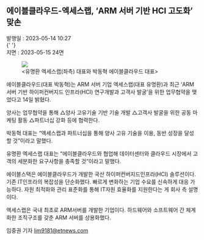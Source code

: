<h2>에이블클라우드-엑세스랩, ‘ARM 서버 기반 HCI 고도화’ 맞손</h2>
<div style={{ color: '#909090', display: 'flex' }}>
  <div style={{ marginRight: '12px' }}>발행일 : 2023-05-14 10:27</div>{' '}
  <div>지면 : 2023-05-15 24면</div>
</div>
<figure>
  <img src='https://github.com/ablecloud-team/ablecloud-homepage/blob/dev/public/images/blog/491-1.png?raw=true' />
  <div style={{ display: 'flex', justifyContent: 'center' }}>
    &lt;유명환 엑세스랩(좌측) 대표와 박동혁 에이블클라우드 대표&gt;
  </div>
</figure>

에이블클라우드(대표 박동혁)는 ARM 서버 기업 엑세스랩(대표 유명환)과 최근 ‘ARM 서버 기반 하이퍼컨버지드 인프라(HCI) 연구개발과 고객사 발굴’을 위한 업무협약을 맺었다고 14일 밝혔다.

양사는 업무협약을 통해 △양사 고유기술 기반 기술 개발 △고객사 발굴을 위한 공동 마케팅 활동 △파트너십 강화 등에 협력한다.

박동혁 대표는 “엑세스랩과 파트너십을 통해 양사 고유 기술을 이용, 동반 성장을 달성할 것”이라고 말했다.

유명환 엑세스랩 대표는 “에이블클라우드와 협업해 데이터센터와 클라우드 시장에서 고객의 세분화한 요구사항을 충족할 것”이라고 말했다.

에이블스택은 에이블클라우드가 개발한 국산 하이퍼컨버지드인프라(HCI) 솔루션이다. 기존 IT인프라의 복잡성을 단순화했다. 빠르게 변화하는 기업 수요를 신속하게 대응 가능하다. 자원 최적화와 관리 표준화를 통해 IT자원 효율화를 지원한다는 게 회사 측 설명이다.

엑세스랩은 국내 최초로 ARM서버를 개발한 기업이다. 하드웨어와 소프트웨어 간 체계화한 조직구조를 갖춘 ARM 서버를 상용화했다.

임중권 기자 lim9181@etnews.com
